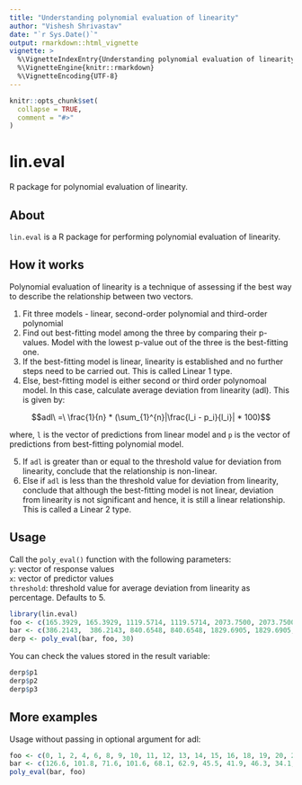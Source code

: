 ---
title: "Understanding polynomial evaluation of linearity"
author: "Vishesh Shrivastav"
date: "`r Sys.Date()`"
output: rmarkdown::html_vignette
vignette: >
  %\VignetteIndexEntry{Understanding polynomial evaluation of linearity}
  %\VignetteEngine{knitr::rmarkdown}
  %\VignetteEncoding{UTF-8}
---

```{r setup, include = FALSE}
knitr::opts_chunk$set(
  collapse = TRUE,
  comment = "#>"
)
```

# lin.eval
R package for polynomial evaluation of linearity.

## About  
`lin.eval` is a R package for performing polynomial evaluation of linearity.
  
## How it works

Polynomial evaluation of linearity is a technique of assessing if the best way to describe the relationship between two vectors.

1) Fit three models - linear, second-order polynomial and third-order polynomial
2) Find out best-fitting model among the three by comparing their p-values. Model with the lowest p-value out of the three is the best-fitting one.
3) If the best-fitting model is linear, linearity is established and no further steps need to be carried out. This is called Linear 1 type.
4) Else, best-fitting model is either second or third order polynomoal model. In this case, calculate average deviation from linearity (adl). This is given by:  

$$adl\ =\ \frac{1}{n} * (\sum_{1}^{n}|\frac{l_i - p_i}{l_i}| * 100)$$      

where, `l` is the vector of predictions from linear model and `p` is the vector of predictions from best-fitting polynomial model.

5) If `adl` is greater than or equal to the threshold value for deviation from linearity, conclude that the relationship is non-linear.
6) Else if `adl` is less than the threshold value for deviation from linearity, conclude that although the best-fitting model is not linear, deviation from linearity is not significant and hence, it is still a linear relationship. This is called a Linear 2 type.

## Usage  
Call the `poly_eval()` function with the following parameters:  
`y`: vector of response values  
`x`: vector of predictor values  
`threshold`: threshold value for average deviation from linearity as percentage. Defaults to 5.

```{r}
library(lin.eval)
foo <- c(165.3929, 165.3929, 1119.5714, 1119.5714, 2073.7500, 2073.7500, 3027.9286, 3027.9286, 3982.1071, 3982.1071, 4936.2857, 4936.2857, 5890.4643, 5890.4643)
bar <- c(386.2143,  386.2143, 840.6548, 840.6548, 1829.6905, 1829.6905, 3074.4048, 3074.4048, 4295.8810, 4295.8810, 5215.2024, 5215.2024, 5553.4524, 5553.4524)
derp <- poly_eval(bar, foo, 30)
```  

You can check the values stored in the result variable:  
```{r}
derp$p1
derp$p2
derp$p3
```

## More examples 

Usage without passing in optional argument for adl:  
```{r}
foo <- c(0, 1, 2, 4, 6, 8, 9, 10, 11, 12, 13, 14, 15, 16, 18, 19, 20, 21, 22, 24, 25, 26, 27, 28, 29, 30)
bar <- c(126.6, 101.8, 71.6, 101.6, 68.1, 62.9, 45.5, 41.9, 46.3, 34.1, 38.2, 41.7, 24.7, 41.5, 36.6, 19.6, 22.8, 29.6, 23.5, 15.3, 13.4, 26.8, 9.8, 18.8, 25.9, 19.3)
poly_eval(bar, foo)
```
